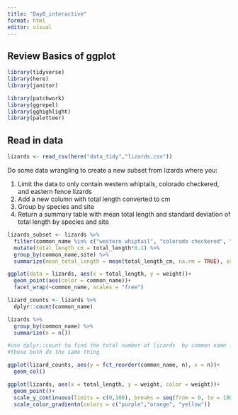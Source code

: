 ```yaml
---
title: "Day8_interactive"
format: html
editor: visual
---
```


## Review Basics of ggplot

```r
library(tidyverse)
library(here)
library(janitor)

library(patchwork)
library(ggrepel)
library(gghighlight)
library(paletteer)

```

## Read in data

```r
lizards <- read_csv(here("data_tidy","lizards.csv"))
```

Do some data wrangling to create a new subset from lizards where you:

1.  Limit the data to only contain western whiptails, colorado checkered, and eastern fence lizards
2.  Add a new column with total length converted to cm
3.  Group by species and site
4.  Return a summary table with mean total length and standard deviation of total length by species and site

```r
lizards_subset <- lizards %>% 
  filter(common_name %in% c("western whiptail", "colorado checkered", "eastern fence")) %>% 
  mutate(total_length_cm = total_length*0.1) %>% 
  group_by(common_name,site) %>% 
  summarize(mean_total_length = mean(total_length_cm, na.rm = TRUE), sd_total_length = sd(total_length_cm,na.rm = TRUE))
```

```r
ggplot(data = lizards, aes(x = total_length, y = weight))+
  geom_point(aes(color = common_name))+
  facet_wrap(~common_name, scales = "free")
```

```r
lizard_counts <- lizards %>% 
  dplyr::count(common_name)

lizards %>% 
  group_by(common_name) %>% 
  summarize(n = n())

#use dplyr::count to find the total number of lizards  by common name in the lizards dataset
#these both do the same thing
```

```r
ggplot(lizard_counts, aes(y = fct_reorder(common_name, n), x = n))+
  geom_col()
```

```r
ggplot(lizards, aes(x = total_length, y = weight, color = weight))+
  geom_point()+
  scale_y_continuous(limits = c(0,100), breaks = seq(from = 0, to = 100, by = 20), expand = c(0,0))+
  scale_color_gradientn(colors = c("purple","orange", "yellow"))
```
